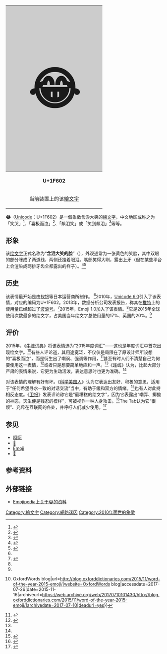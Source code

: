 {{NoteTA
|G1=IT
|1=zh:繪文字;zh-hans:绘文字;zh-cn:emoji; zh-tw:表情圖示; zh-hk:表情圖標;
}}
{{special characters
| special    = [[繪文字#Unicode_区块|Unicode表情符号或绘文字]]
| image      = Emoji u1f602.svg
| link       = File:Emoji u1f602.svg
}}
{| class="infobox" style="clear: both; width:16.0em; font-size:9pt; line-height: 0.8;"
|-
!style="background:#ccc; text-align:center; font-size:900%;"|
😂
|-
!style="text-align:center;"|
'''U+1F602'''
|-
!style="text-align:center;line-height:1.3;"|
当前裝置上的该[[繪文字|繪文字]]
|}

'''😂'''（[[Unicode|Unicode]]：U+1F602）是一個象徵含淚大笑的[[繪文字|繪文字]]，中文地区或称之为「笑哭」<ref>{{cite web|last1=|first1=|title=“笑哭”符号成本年度全球最受欢迎表情|url=http://news.sina.com.cn/o/2016-12-04/doc-ifxyhwyy0610781.shtml|website=新浪新闻中心|accessdate=2019-11-08|language=zh-cn|archive-date=2019-11-08|archive-url=https://web.archive.org/web/20191108152150/http://news.sina.com.cn/o/2016-12-04/doc-ifxyhwyy0610781.shtml|dead-url=no}}</ref>、「喜极而泣」<ref>{{cite web|last1=|first1=|title=牛津年度词汇 喜极而泣表情符号胜出|url=https://www.zaobao.com.sg/wencui/social/story20151118-550252|website=早报|accessdate=2019-11-08|language=zh-sg|archive-date=2019-11-08|archive-url=https://web.archive.org/web/20191108152148/https://www.zaobao.com.sg/wencui/social/story20151118-550252|dead-url=no}}</ref>、「飙泪笑」或「笑到飙泪」<ref>{{cite web|last1=|first1=|title=牛津年度風雲字：笑到飆淚表情符號|url=https://www.cw.com.tw/article/article.action?id=5072489|website=天下雜誌|accessdate=2019-11-08|language=zh-tw|archive-date=2016-07-02|archive-url=https://web.archive.org/web/20160702005333/http://www.cw.com.tw/article/article.action?id=5072489|dead-url=no}}</ref>等等。

==形象==
该[[绘文字|绘文字]]正式名称为“'''含泪大笑的脸'''”（{{lang|en|Face with Tears of Joy}}），外观通常为一张黄色的笑脸，其中双眼的部分眯成了两道线，两侧还挂着眼泪。嘴部笑得大咧，露出上牙（但在某些平台上会渲染成两排牙齿全都露出的样子）。<ref name=emojipedia>{{cite web|title=😂 Face With Tears of Joy Emoji|url=https://emojipedia.org/face-with-tears-of-joy/|website=Emojipedia|accessdate=2017-07-26|language=en|archiveurl=https://web.archive.org/web/20170706022116/http://emojipedia.org/face-with-tears-of-joy/|archivedate=2017-07-06|deadurl=yes}}</ref><ref name=iemoji>{{cite web|title=Face with Tears of Joy Emoji (U+1F602)|url=http://www.iemoji.com/view/emoji/26/smileys-people/face-with-tears-of-joy|website=www.iemoji.com|accessdate=2017-07-26|language=en|archiveurl=https://web.archive.org/web/20161119063209/http://www.iemoji.com/view/emoji/26/smileys-people/face-with-tears-of-joy|archivedate=2016-11-19|deadurl=yes}}</ref>

==历史==
该表情最开始是由[[软银|软银]]等日本运营商所制作。<!--后来[[苹果公司|苹果公司]]在iOS 2.2开始也在系统中加入了该表情。--><ref name=iemoji />2010年，[[Unicode|Unicode 6.0]]引入了该表情，对应的编码为U+1F602。2013年，数据分析公司{{link-en|Luminoso}}发表报告，称其在[[推特|推特]]上的使用量已经超过了[[波浪号|波浪号]]。<ref name=wired>{{cite web|last1=McHugh|first1=Molly|title=Face With Tears of Joy is the internet’s favorite emoji by a landslide|url=https://www.wired.com/2015/12/time-shouldve-made-the-tears-of-joy-emoji-person-of-the-year/|website=WIRED|accessdate=2017-07-26|archiveurl=https://web.archive.org/web/20170321015705/https://www.wired.com/2015/12/time-shouldve-made-the-tears-of-joy-emoji-person-of-the-year/|archivedate=2017-03-21|language=en|date=2017-03-21|deadurl=yes}}</ref>2015年，Emoji 1.0加入了该表情。<ref name=emojipedia />它是2015年全球使用次数最多的绘文字，占美国当年绘文字总使用量的17%、英国的20%。<ref name=ox />

==评价==
2015年，《[[牛津词典|牛津词典]]》将该表情选为“2015年度词汇”——这也是年度词汇中首次出现绘文字。<ref name=ox>{{cite web|title=Oxford Dictionaries Word of the Year 2015 is… {{!}} OxfordWords blog|url=http://blog.oxforddictionaries.com/2015/11/word-of-the-year-2015-emoji/|website=OxfordWords blog|accessdate=2017-07-26|date=2015-11-16|archiveurl=https://web.archive.org/web/20170710101430/http://blog.oxforddictionaries.com/2015/11/word-of-the-year-2015-emoji/|archivedate=2017-07-10|deadurl=yes}}</ref>有些人评论道，其用途宽泛，不仅仅是局限在了原设计师所设想的“喜极而泣”，而是衍生出了嘲讽、强调等作用，<ref>{{cite web|last1=Waldman|first1=Katy|title=This Year's Word of the Year Isn't Even a Word 😂😂😂|url=http://www.slate.com/blogs/lexicon_valley/2015/11/16/the_face_with_tears_of_joy_emoji_is_the_word_of_the_year_says_oxford_dictionaries.html|website=Slate|accessdate=2017-07-26|date=2015-11-16|archiveurl=https://web.archive.org/web/20161204031738/http://www.slate.com/blogs/lexicon_valley/2015/11/16/the_face_with_tears_of_joy_emoji_is_the_word_of_the_year_says_oxford_dictionaries.html|archivedate=2016-12-04|deadurl=yes}}</ref>甚至有时人们不清楚自己为何要使用这一表情，<ref>{{cite web|last1=O'Connor|first1=Amy|title=The cry laughing emoji needs to be stopped — here’s why|url=http://www.dailyedge.ie/cry-laughing-emoji-worst-emoji-2361456-Oct2015/|website=The Daily Edge|accessdate=2017-07-26|language=en|archiveurl=https://web.archive.org/web/20170318110506/http://www.dailyedge.ie/cry-laughing-emoji-worst-emoji-2361456-Oct2015/|archivedate=2017-03-18|deadurl=yes}}</ref>或者只是想要简单地应和一声。<ref name = TheTab />《[[连线|连线]]》认为，比起大部分严肃的表情来说，它更为生动活泼，表达意思时也更为准确。<ref name=wired />

对该表情的理解有好有坏。《[[科学美国人|科学美国人]]》认为它表达出友好、积极的意思，适用于“任何希望寻求一致的对话交流”当中，有助于缓和双方的情绪。<ref>{{cite web|last1=D'Costa|first1=Krystal|title=Why Is the "Tears of Joy" Emoji Everywhere?|url=https://blogs.scientificamerican.com/anthropology-in-practice/why-is-the-tears-of-joy-emoji-everywhere/|website=Scientific American Blog Network|accessdate=2017-07-26|archiveurl=https://web.archive.org/web/20170110041618/https://blogs.scientificamerican.com/anthropology-in-practice/why-is-the-tears-of-joy-emoji-everywhere/|archivedate=2017-01-10|language=en|deadurl=yes}}</ref>也有人对此持相反态度。《[[卫报|卫报]]》发表评论称它是“最糟糕的绘文字”，因为它表露出“嘲弄、揶揄的神态，天生便是残忍的模样”，可被视作一种人身攻击。<ref>{{cite news|title=The ‘tears of joy’ emoji is the worst of all – it’s used to gloat about human suffering|url=https://www.theguardian.com/commentisfree/2016/nov/24/tears-of-joy-emoji-worst-gloat-about-human-suffering|website=The Guardian|accessdate=2017-07-26|archiveurl=https://web.archive.org/web/20170624083905/https://www.theguardian.com/commentisfree/2016/nov/24/tears-of-joy-emoji-worst-gloat-about-human-suffering|archivedate=2017-06-24|date=2016-11-24|language=en|deadurl=yes}}</ref>The Tab认为它“很烦”、充斥在互联网的各处，并呼吁人们减少使用。<ref name=TheTab>{{cite web|title=We should have left the crying/laughing emoji in 2015|url=https://thetab.com/2016/03/02/the-cryinglaughing-emoji-makes-you-look-like-an-idiot-77855|website=The Tab|accessdate=2017-07-26|archiveurl=https://web.archive.org/web/20161127045025/http://thetab.com/2016/03/02/the-cryinglaughing-emoji-makes-you-look-like-an-idiot-77855|archivedate=2016-11-27|date=2016-03-02|language=en|deadurl=yes}}</ref>

==参见==
* [[呵呵|呵呵]]
* [[💩|💩]]
* [[Emoji|Emoji]]
* [[🤣|🤣]]

==参考资料==
{{reflist|2}}

==外部链接==
{{wiktionary}}
* [[Emojipedia|Emojipedia]]上[https://emojipedia.org/face-with-tears-of-joy/ 关于😂的资料]{{Wayback|url=https://emojipedia.org/face-with-tears-of-joy/ |date=20170706022116 }}
<!-- {{绘文字Unicode区块}} -->

{{Emoji}}

{{DEFAULTSORT:U+1F602}}
[[Category:繪文字|Category:繪文字]]
[[Category:網路迷因|Category:網路迷因]]
[[Category:2010年面世的象徵|Category:2010年面世的象徵]]